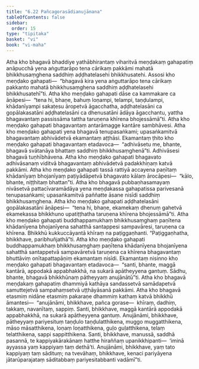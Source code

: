 ```yaml
---
title: "6.22 Pañcagorasādianujānana"
tableOfContents: false
sidebar:
  order: 15
type: "tipitaka"
basket: "vi"
book: "vi-maha"
---
```



<DynamicBreadcrumb />

<Division number="299" book="vi-maha">

<Paragraph number="1350" book="vi-maha">
Atha kho bhagavā bhaddiye yathābhirantaṃ viharitvā meṇḍakaṃ gahapatiṃ anāpucchā yena aṅguttarāpo tena cārikaṃ pakkāmi mahatā bhikkhusaṃghena saddhiṃ aḍḍhatelasehi bhikkhusatehi. Assosi kho meṇḍako gahapati—  “bhagavā kira yena aṅguttarāpo tena cārikaṃ pakkanto mahatā bhikkhusaṃghena saddhiṃ aḍḍhatelasehi bhikkhusatehī”ti. Atha kho meṇḍako gahapati dāse ca kammakare ca āṇāpesi—  “tena hi, bhaṇe, bahuṃ loṇampi, telampi, taṇḍulampi, khādanīyampi sakaṭesu āropetvā āgacchatha, aḍḍhatelasāni ca gopālakasatāni aḍḍhatelasāni ca dhenusatāni ādāya āgacchantu, yattha bhagavantaṃ passissāma tattha taruṇena khīrena bhojessāmā”ti. Atha kho meṇḍako gahapati bhagavantaṃ antarāmagge kantāre sambhāvesi. Atha kho meṇḍako gahapati yena bhagavā tenupasaṅkami; upasaṅkamitvā bhagavantaṃ abhivādetvā ekamantaṃ aṭṭhāsi. Ekamantaṃ ṭhito kho meṇḍako gahapati bhagavantaṃ etadavoca—  “adhivāsetu me, bhante, bhagavā svātanāya bhattaṃ saddhiṃ bhikkhusaṃghenā”ti. Adhivāsesi bhagavā tuṇhībhāvena. Atha kho meṇḍako gahapati bhagavato adhivāsanaṃ viditvā bhagavantaṃ abhivādetvā padakkhiṇaṃ katvā pakkāmi.
</Paragraph>

<Paragraph number="1351" book="vi-maha">
Atha kho meṇḍako gahapati tassā rattiyā accayena paṇītaṃ khādanīyaṃ bhojanīyaṃ paṭiyādāpetvā bhagavato kālaṃ ārocāpesi—  “kālo, bhante, niṭṭhitaṃ bhattan”ti. Atha kho bhagavā pubbaṇhasamayaṃ nivāsetvā pattacīvaramādāya yena meṇḍakassa gahapatissa parivesanā tenupasaṅkami; upasaṅkamitvā paññatte āsane nisīdi saddhiṃ bhikkhusaṃghena. Atha kho meṇḍako gahapati aḍḍhatelasāni gopālakasatāni āṇāpesi—  “tena hi, bhaṇe, ekamekaṃ dhenuṃ gahetvā ekamekassa bhikkhuno upatiṭṭhatha taruṇena khīrena bhojessāmā”ti. Atha kho meṇḍako gahapati buddhappamukhaṃ bhikkhusaṃghaṃ paṇītena khādanīyena bhojanīyena sahatthā santappesi sampavāresi, taruṇena ca khīrena. Bhikkhū kukkuccāyantā khīraṃ na paṭiggaṇhanti. “Paṭiggaṇhatha, bhikkhave, paribhuñjathā”ti. Atha kho meṇḍako gahapati buddhappamukhaṃ bhikkhusaṃghaṃ paṇītena khādanīyena bhojanīyena sahatthā santappetvā sampavāretvā taruṇena ca khīrena bhagavantaṃ bhuttāviṃ onītapattapāṇiṃ ekamantaṃ nisīdi. Ekamantaṃ nisinno kho meṇḍako gahapati bhagavantaṃ etadavoca—  “santi, bhante, maggā kantārā, appodakā appabhakkhā, na sukarā apātheyyena gantuṃ. Sādhu, bhante, bhagavā bhikkhūnaṃ pātheyyaṃ anujānātū”ti. Atha kho bhagavā meṇḍakaṃ gahapatiṃ dhammiyā kathāya sandassetvā samādapetvā samuttejetvā sampahaṃsetvā uṭṭhāyāsanā pakkāmi.
</Paragraph>

<Paragraph number="1352" book="vi-maha">
Atha kho bhagavā etasmiṃ nidāne etasmiṃ pakaraṇe dhammiṃ kathaṃ katvā bhikkhū āmantesi—  “anujānāmi, bhikkhave, pañca gorase—  khīraṃ, dadhiṃ, takkaṃ, navanītaṃ, sappiṃ. Santi, bhikkhave, maggā kantārā appodakā appabhakkhā, na sukarā apātheyyena gantuṃ. Anujānāmi, bhikkhave, pātheyyaṃ pariyesituṃ taṇḍulo taṇḍulatthikena, muggo muggatthikena, māso māsatthikena, loṇaṃ loṇatthikena, guḷo guḷatthikena, telaṃ telatthikena, sappi sappitthikena. Santi, bhikkhave, manussā, saddhā pasannā, te kappiyakārakānaṃ hatthe hiraññaṃ upanikkhipanti—  ‘iminā ayyassa yaṃ kappiyaṃ taṃ dethā’ti. Anujānāmi, bhikkhave, yaṃ tato kappiyaṃ taṃ sādituṃ; na tvevāhaṃ, bhikkhave, kenaci pariyāyena jātarūparajataṃ sāditabbaṃ pariyesitabbanti vadāmī”ti.
</Paragraph>
</Division>